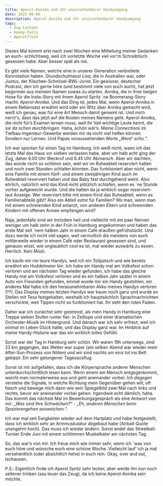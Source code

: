 ```yaml
---
title: Aperol-Annika und ihr unzurechenbarer Handyumgang
date: 2021-06-06
description: Aperol-Annika und ihr unzurechenbarer Handyumgang
tags:
  - Zug-Content
  - Handy-Fails
  - Aperolfluch
---
```


Dieses Mal kommt erst nach zwei Wochen eine Mitteilung meiner Gedanken an euch- schlichtweg, weil ich vorletzte Woche viel vor'm Schreibtisch gesessen habe. Aber 
besser spät als nie.

Es gibt viele Namen, welche eine in unserer Generation verbreitete Konnotation haben. _Grundschulmausi Lisa_, die in Australien war, oder _Justus_, der Klischee-Schnösel-BWL-Jurist. 
Ein gewisser, deutscher Podcast, den ich gerne höre (und bestimmt viele von euch auch), hat jetzt begonnen aus meinem Namen sowas zu starten. Annika, die in ihrer beigen 
Hose für die Insta-Story mit ihrem Aperol Spritz ´ne Boomerang-Story macht: _Aperol-Annika_. Und das Ding ist, 
jedes Mal, wenn Aperol-Annika in einem Nebensatz erwähnt wird oder ein Witz über Annika gemacht wird, weiß ich genau, was für eine Art Mensch damit gemeint ist. Und mich 
nervt's, dass das jetzt auf die Kosten meines Namens geht. Aperol-Annika, die nicht für’s Examen lernen muss, weil ihr Vati wichtige Leute kennt, _die sie da schon 
durchbringen_. Haha, schön wär’s. Meine _Connections_ im Tiefbau-Ingenieur-Gewerbe werden mir da nicht viel helfen können. Sondern nur Lernen. Und Papas voraussehenden 
Worte _„Werd‘ scho.“_.

Ich war spontan für einen Tag im Hamburg. Ich weiß nicht, wann ich das letzte Mal das Haus vor sieben verlassen habe, aber um halb acht ging der Zug, 
daher 6.00 Uhr Weckruf und 6.45 Uhr Abmarsch. Aber wir dachten, das würde nicht so schlimm sein, weil wir im Ruheabteil reserviert hatten und noch zwei Stunden 
schlafen könnten. Das funktioniert aber nicht, wenn eine Familie mit einem fünf- und einem zweijährigen Kind auch im Ruheabteil reserviert haben und das Baby fast durchgehend 
weint. Also ehrlich, natürlich wird das Kind nicht plötzlich schlafen, wenn es ´ne Stunde vorher aufgeweckt wurde. Und die hatten da ja wirklich sogar reserviert- laut Anzeige. Wer 
reserviert bitte mit einem Kind das Ruheabteil, wenn es Familienabteile gibt? Also ein Abteil _extra_ für Familien? Wo man, wenn man mit einem schreienden Kind antanzt, von anderen 
Eltern und schreienden Kindern mit offenen Armen empfangen wird? 

Naja, jedenfalls sind wir trotzdem heil und vielleicht mit ein paar Nerven weniger um halb zehn in der Früh in Hamburg angekommen und haben das erste Mal seit ´nem halben 
Jahr in einem Café draußen gefrühstückt. Und dazu werde ich nicht viel sagen, weil vermutlich die meistens von euch mittlerweile wieder in einem Café oder Restaurant 
gesessen sind, und genauso wisst, wie unglaublich cool es ist, mal wieder auswärts zu essen. Herrlich. Kein Müsli. 

Ich kaufe mir nie teure Handys, weil ich ein Tollpatsch und wie bereits erwähnt ein Huddelmeier bin. Ich habe ein Handy mal am Volksfest schon verloren und am nächsten 
Tag wieder gefunden, ich habe das gleiche Handy mal am Volksfest verloren und es ein halbes Jahr später in einem Auto von Freunden gefunden, einmal wurde mir ein Handy gestohlen, 
ein anderes Mal habe ich den herausnehmbaren Akku meines Handys verloren (??). Das Display meines letzten Handys war kaum noch ganz und wurde an Stellen mit Tesa 
festgehalten, weshalb ich hauptsächlich Sprachnachrichten verschickte, weil Tippen nicht so funktioniert hat. Ihr seht den roten Faden.

Daher war ich zunächst sehr gestresst, als mein Handy in Hamburg eine Treppe sieben Stufen runter fiel- in Zeitlupe und einer dramatischen Orchester-Musik im 
Hintergrund. Und danach war ich sehr erfreut, weil ich _einmal_ im Leben Glück hatte, und das Display ganz war. Im Hinblick auf meine Handy-Historie war das ein wirklich tolles 
Gefühl.

Sonst war der Tag in Hamburg sehr schön. Wir waren 19h unterwegs, sind 23 km gegangen, das Wetter war super (am selben Abend war wieder mein After-Sun-Prozess von 
Nöten) und wir sind nachts um eins tot ins Bett gekippt. Ein sehr gelungener Tagesausflug.

Sonst ist mir aufgefallen, dass ich die Körpersprache anderer Menschen unterdurchschnittlich lesen kann. Wenn einem ein Mensch entgegenkommt, weicht man normalerweise 
aus und geht aneinander vorbei. _Ich dagegen_ verstehe die Signale, in welche Richtung mein Gegenüber gehen will, oft falsch und bewege mich dann wie sein Spiegelbild 
zwei Mal nach links und rechts, bevor wir aneinander vorbei gehen. Irgendwie echt dämlich, haha. Das kommt das nächste Mal im Bewerbungsgespräch als eine Antwort von mir: 
_„Was sind Ihre Schwächen?“ - „Eh, anderen Menschen beim Spazierengehen ausweichen.“._

Ich war mal seit Ewigkeiten wieder auf dem Hartplatz und habe festgestellt, dass ich wirklich sehr an Armmuskulatur abgebaut habe (Airball-Quote unangehm hoch). 
Das muss ich wieder ändern. Sonst endet das Streetball-Turnier Ende Juni mit einem schlimmen Muskelkater am nächsten Tag.

So, das war’s von mir. Ich freue mich wie immer sehr, wenn ich ´was von euch höre und wünsche euch eine schöne Woche. Vielleicht lauf‘ ich ja mal versehentlich (oder absichtlich hehe)
in euch rein. Okay, over and out, tschausen.

P.S.: Eigentlich finde ich Aperol Spritz sehr lecker, aber werde ihn nun noch seltener trinken (sau teuer das Zeug), da ich keine Aperol-Annika sein möchte.

